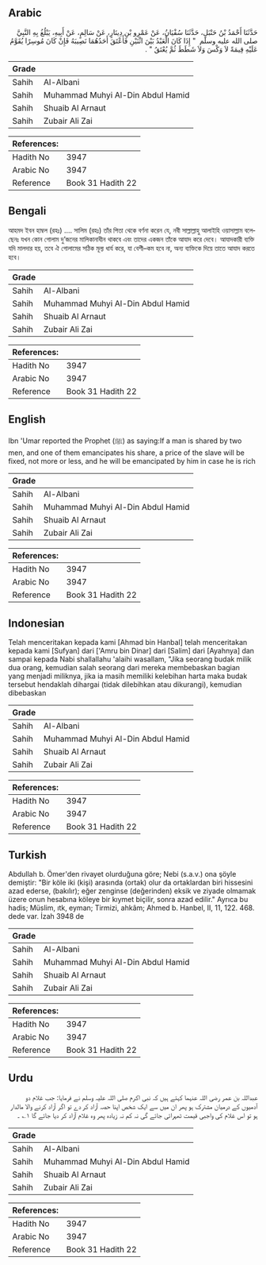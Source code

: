 ## Arabic


<div dir="rtl" lang="ar" style={{fontSize:'larger',backgroundColor:'#f8f9fa',padding:20}}>
حَدَّثَنَا أَحْمَدُ بْنُ حَنْبَلٍ، حَدَّثَنَا سُفْيَانُ، عَنْ عَمْرِو بْنِ دِينَارٍ، عَنْ سَالِمٍ، عَنْ أَبِيهِ، يَبْلُغُ بِهِ النَّبِيَّ صلى الله عليه وسلم ‏ "‏ إِذَا كَانَ الْعَبْدُ بَيْنَ اثْنَيْنِ فَأَعْتَقَ أَحَدُهُمَا نَصِيبَهُ فَإِنْ كَانَ مُوسِرًا يُقَوَّمُ عَلَيْهِ قِيمَةً لاَ وَكْسَ وَلاَ شَطَطَ ثُمَّ يُعْتَقُ ‏"‏ ‏.‏
</div>
<div style={{backgroundColor:'#f8f9fa',padding:20, marginBottom: 10}}><table> <thead> <tr> <th>Grade</th> <th></th> </tr> </thead> <tbody> <tr><td>Sahih</td><td>Al-Albani</td></tr><tr><td>Sahih</td><td>Muhammad Muhyi Al-Din Abdul Hamid</td></tr><tr><td>Sahih</td><td>Shuaib Al Arnaut</td></tr><tr><td>Sahih</td><td>Zubair Ali Zai</td></tr></tbody></table><table> <thead> <tr> <th>References:</th> <th></th> </tr> </thead> <tbody><tr><td>Hadith No</td><td>3947</td></tr><tr><td>Arabic No</td><td>3947</td></tr><tr><td>Reference</td><td>Book 31 Hadith 22</td></tr></tbody></table></div>

## Bengali


<div dir="ltr" lang="bn" style={{fontSize:'larger',backgroundColor:'#f8f9fa',padding:20}}>
আহমদ ইবন হাম্বল (রহঃ) .... সালিম (রহঃ) তাঁর পিতা থেকে বর্ণনা করেন যে, নবী সাল্লাল্লাহু আলাইহি ওয়াসাল্লাম বলেছেনঃ যখন কোন গোলাম দু’জনের মালিকানাধীন থাকবে এবং তাদের একজন তাঁকে আযাদ করে দেবে। আযাদকারী ব্যক্তি যদি মালদার হয়, তবে ঐ গোলামের সঠিক মূল্য ধার্য করে, যা বেশী–কম হবে না, অন্য ব্যক্তিকে দিয়ে তাতে আযাদ করতে হবে।
</div>
<div style={{backgroundColor:'#f8f9fa',padding:20, marginBottom: 10}}><table> <thead> <tr> <th>Grade</th> <th></th> </tr> </thead> <tbody> <tr><td>Sahih</td><td>Al-Albani</td></tr><tr><td>Sahih</td><td>Muhammad Muhyi Al-Din Abdul Hamid</td></tr><tr><td>Sahih</td><td>Shuaib Al Arnaut</td></tr><tr><td>Sahih</td><td>Zubair Ali Zai</td></tr></tbody></table><table> <thead> <tr> <th>References:</th> <th></th> </tr> </thead> <tbody><tr><td>Hadith No</td><td>3947</td></tr><tr><td>Arabic No</td><td>3947</td></tr><tr><td>Reference</td><td>Book 31 Hadith 22</td></tr></tbody></table></div>

## English


<div dir="ltr" lang="en" style={{fontSize:'larger',backgroundColor:'#f8f9fa',padding:20}}>
Ibn 'Umar reported the Prophet (ﷺ) as saying:If a man is shared by two men, and one of them emancipates his share, a price of the slave will be fixed, not more or less, and he will be emancipated by him in case he is rich
</div>
<div style={{backgroundColor:'#f8f9fa',padding:20, marginBottom: 10}}><table> <thead> <tr> <th>Grade</th> <th></th> </tr> </thead> <tbody> <tr><td>Sahih</td><td>Al-Albani</td></tr><tr><td>Sahih</td><td>Muhammad Muhyi Al-Din Abdul Hamid</td></tr><tr><td>Sahih</td><td>Shuaib Al Arnaut</td></tr><tr><td>Sahih</td><td>Zubair Ali Zai</td></tr></tbody></table><table> <thead> <tr> <th>References:</th> <th></th> </tr> </thead> <tbody><tr><td>Hadith No</td><td>3947</td></tr><tr><td>Arabic No</td><td>3947</td></tr><tr><td>Reference</td><td>Book 31 Hadith 22</td></tr></tbody></table></div>

## Indonesian


<div dir="ltr" lang="id" style={{fontSize:'larger',backgroundColor:'#f8f9fa',padding:20}}>
Telah menceritakan kepada kami [Ahmad bin Hanbal] telah menceritakan kepada kami [Sufyan] dari ['Amru bin Dinar] dari [Salim] dari [Ayahnya] dan sampai kepada Nabi shallallahu 'alaihi wasallam, "Jika seorang budak milik dua orang, kemudian salah seorang dari mereka membebaskan bagian yang menjadi miliknya, jika ia masih memiliki kelebihan harta maka budak tersebut hendaklah dihargai (tidak dilebihkan atau dikurangi), kemudian dibebaskan
</div>
<div style={{backgroundColor:'#f8f9fa',padding:20, marginBottom: 10}}><table> <thead> <tr> <th>Grade</th> <th></th> </tr> </thead> <tbody> <tr><td>Sahih</td><td>Al-Albani</td></tr><tr><td>Sahih</td><td>Muhammad Muhyi Al-Din Abdul Hamid</td></tr><tr><td>Sahih</td><td>Shuaib Al Arnaut</td></tr><tr><td>Sahih</td><td>Zubair Ali Zai</td></tr></tbody></table><table> <thead> <tr> <th>References:</th> <th></th> </tr> </thead> <tbody><tr><td>Hadith No</td><td>3947</td></tr><tr><td>Arabic No</td><td>3947</td></tr><tr><td>Reference</td><td>Book 31 Hadith 22</td></tr></tbody></table></div>

## Turkish


<div dir="ltr" lang="tr" style={{fontSize:'larger',backgroundColor:'#f8f9fa',padding:20}}>
Abdullah b. Ömer'den rivayet olurduğuna göre; Nebi (s.a.v.) ona şöyle demiştir: "Bir köle iki (kişi) arasında (ortak) olur da ortaklardan biri hissesini azad ederse, (bakılır); eğer zenginse (değerinden) eksik ve ziyade olmamak üzere onun hesabına köleye bir kıymet biçilir, sonra azad edilir." Ayrıca bu hadis; Müslim, ıtk, eyman; Tirmizi, ahkâm; Ahmed b. Hanbel, II, 11, 122. 468. dede var. İzah 3948 de
</div>
<div style={{backgroundColor:'#f8f9fa',padding:20, marginBottom: 10}}><table> <thead> <tr> <th>Grade</th> <th></th> </tr> </thead> <tbody> <tr><td>Sahih</td><td>Al-Albani</td></tr><tr><td>Sahih</td><td>Muhammad Muhyi Al-Din Abdul Hamid</td></tr><tr><td>Sahih</td><td>Shuaib Al Arnaut</td></tr><tr><td>Sahih</td><td>Zubair Ali Zai</td></tr></tbody></table><table> <thead> <tr> <th>References:</th> <th></th> </tr> </thead> <tbody><tr><td>Hadith No</td><td>3947</td></tr><tr><td>Arabic No</td><td>3947</td></tr><tr><td>Reference</td><td>Book 31 Hadith 22</td></tr></tbody></table></div>

## Urdu


<div dir="rtl" lang="ur" style={{fontSize:'larger',backgroundColor:'#f8f9fa',padding:20}}>
عبداللہ بن عمر رضی اللہ عنہما کہتے ہیں کہ نبی اکرم صلی اللہ علیہ وسلم نے فرمایا: جب غلام دو آدمیوں کے درمیان مشترک ہو پھر ان میں سے ایک شخص اپنا حصہ آزاد کر دے تو اگر آزاد کرنے والا مالدار ہو تو اس غلام کی واجبی قیمت ٹھہرائی جائے گی نہ کم نہ زیادہ پھر وہ غلام آزاد کر دیا جائے گا ۱؎ ۔
</div>
<div style={{backgroundColor:'#f8f9fa',padding:20, marginBottom: 10}}><table> <thead> <tr> <th>Grade</th> <th></th> </tr> </thead> <tbody> <tr><td>Sahih</td><td>Al-Albani</td></tr><tr><td>Sahih</td><td>Muhammad Muhyi Al-Din Abdul Hamid</td></tr><tr><td>Sahih</td><td>Shuaib Al Arnaut</td></tr><tr><td>Sahih</td><td>Zubair Ali Zai</td></tr></tbody></table><table> <thead> <tr> <th>References:</th> <th></th> </tr> </thead> <tbody><tr><td>Hadith No</td><td>3947</td></tr><tr><td>Arabic No</td><td>3947</td></tr><tr><td>Reference</td><td>Book 31 Hadith 22</td></tr></tbody></table></div>